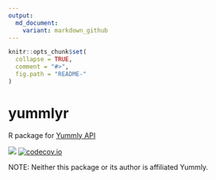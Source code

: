 ```yaml
---
output:
  md_document:
    variant: markdown_github
---
```


<!-- README.md is generated from README.Rmd. Please edit that file -->

```r
knitr::opts_chunk$set(
  collapse = TRUE,
  comment = "#>",
  fig.path = "README-"
)
```

yummlyr
=====

R package for [Yummly API](developer.yummly.com)

[![](https://travis-ci.org/RomanTsegelskyi/yummlyr.svg?branch=master)](https://travis-ci.org/RomanTsegelskyi/yummlyr)
[![codecov.io](http://codecov.io/github/RomanTsegelskyi/yummlyr/coverage.svg?branch=master)](http://codecov.io/github/RomanTsegelskyi/yummlyr?branch=master)

NOTE: Neither this package or its author is affiliated Yummly.

